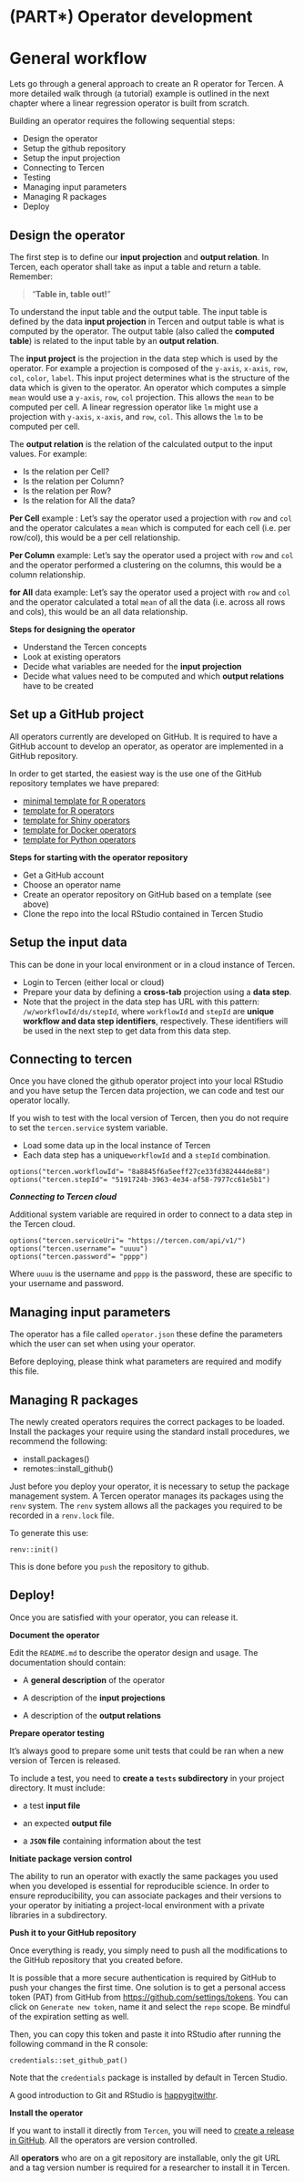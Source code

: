 # (PART\*) Operator development {.unnumbered}

# General workflow

Lets go through a general approach to create an R operator for Tercen. 
A more detailed walk through (a tutorial) example is outlined in the next 
chapter where a linear regression operator is built from scratch.

Building an operator requires the following sequential steps: 

* Design the operator
* Setup the github repository
* Setup the input projection
* Connecting to Tercen
* Testing 
* Managing input parameters
* Managing R packages
* Deploy


## Design the operator {-}

The first step is to define our __input projection__ and __output relation__. 
In Tercen, each operator shall take as input a table and return a table. Remember:

> "__Table in, table out!__"

To understand the input table and the output table. The input table is defined 
by the data __input projection__ in Tercen and output table is what is computed 
by the operator. The output table (also called the __computed table__) is 
related to the input table by an __output relation__.  

The __input project__ is the projection in the data step which is used by 
the operator. For example a projection is composed of the `y-axis`, `x-axis`,
`row`, `col`, `color`, `label`. This input project determines what is the
structure of the data which is given to the operator. An operator which computes 
a simple `mean` would use a `y-axis`, `row`, `col` projection. This allows 
the `mean` to be computed per cell. A linear regression operator like `lm` might
use a projection with `y-axis`, `x-axis`, and `row`, `col`. This allows the `lm` 
to be computed per cell. 


The __output relation__ is the relation of the calculated output to the 
input values. For example:

* Is the relation per Cell?
* Is the relation per Column?
* Is the relation per Row? 
* Is the relation for All the data?

__Per Cell__ example : Let's say the operator used a projection with `row` and `col` and the operator calculates a `mean` which is computed for each cell (i.e. per row/col), this would be a per cell relationship.

__Per Column__ example: Let's say the operator used a project with `row` and `col` and the operator performed a clustering on the columns, this would be a column relationship.

__for All__ data example: Let's say the operator used a project with `row` and `col` and the operator calculated a total `mean` of all the data (i.e. across all rows and cols), this would be an all data relationship.

**Steps for designing the operator**

* Understand the Tercen concepts
* Look at existing operators
* Decide what variables are needed for the __input projection__
* Decide what values need to be computed and which __output relations__ have to be created


## Set up a GitHub project {-}

All operators currently are developed on GitHub. It is required to have a 
GitHub account to develop an operator, as operator are implemented in a 
GitHub repository.

In order to get started, the easiest way is the use one of the GitHub repository
templates we have prepared:

* [minimal template for R operators](https://github.com/tercen/template_R_operator_lite)
* [template for R operators](https://github.com/tercen/template_R_operator)
* [template for Shiny operators](https://github.com/tercen/template_shiny_operator)
* [template for Docker operators](https://github.com/tercen/simple_docker_operator)
* [template for Python operators](https://github.com/tercen/template_python_operator)

**Steps for starting with the operator repository**

* Get a GitHub account
* Choose an operator name
* Create an operator repository on GitHub based on a template (see above)
* Clone the repo into the local RStudio contained in Tercen Studio

## Setup the input data {-}

This can be done in your local environment or in a cloud instance of Tercen.

* Login to Tercen (either local or cloud)
* Prepare your data by defining a __cross-tab__ projection using a __data step__.
* Note that the project in the data step has URL with this pattern: `/w/workflowId/ds/stepId`, where `workflowId` and `stepId` are __unique workflow and data step identifiers__, respectively. These identifiers will be used in the next step to get data from this data step.

## Connecting to tercen {-}

Once you have cloned the github operator project into your local RStudio and you 
have setup the Tercen data projection, we can code and test our operator locally.

If you wish to test with the local version of Tercen, then you do not require 
to set the `tercen.service` system variable. 

* Load some data up in the local instance of Tercen
* Each data step has a unique`workflowId` and a `stepId` combination.

```
options("tercen.workflowId"= "8a8845f6a5eeff27ce33fd382444de88")
options("tercen.stepId"= "5191724b-3963-4e34-af58-7977cc61e5b1")
```

___Connecting to Tercen cloud___

Additional system variable are required in order to connect to a data step in 
the Tercen cloud.

```
options("tercen.serviceUri"= "https://tercen.com/api/v1/")
options("tercen.username"= "uuuu")
options("tercen.password"= "pppp")
```

Where `uuuu` is the username and `pppp` is the password, these are specific 
to your username and password.


## Managing input parameters {-}

The operator has a file called `operator.json` these define the parameters which
the user can set when using your operator.

Before deploying, please think what parameters are required and modify this file.

## Managing R packages {-}

The newly created operators requires the correct packages to be loaded.
Install the packages your require using the standard install procedures, we
recommend the following:

* install.packages()
* remotes::install_github()

Just before you deploy your operator, it is necessary to setup the package 
management system. A Tercen operator manages its packages using the `renv` system.
The `renv` system allows all the packages you required to be recorded 
in a `renv.lock` file.


To generate this use:

```
renv::init() 
```

This is done before you `push` the repository to github.

## Deploy! {-}

Once you are satisfied with your operator, you can release it.

**Document the operator**

Edit the `README.md` to describe the operator design and usage. The documentation should contain:

* A __general description__ of the operator

* A description of the __input projections__

* A description of the __output relations__

**Prepare operator testing**

It's always good to prepare some unit tests that could be ran when a new version of Tercen is released.

To include a test, you need to __create a `tests` subdirectory__ in your project directory. It must include:

* a test __input file__

* an expected __output file__

* a __`JSON` file__ containing information about the test

**Initiate package version control**

The ability to run an operator with exactly the same packages you used when you developed is essential for reproducible science. In order to ensure reproducibility, you can associate packages and their versions to your operator by initiating a project-local environment with a private libraries in a subdirectory.

**Push it to your GitHub repository**

Once everything is ready, you simply need to push all the modifications to the GitHub repository that you created before.

It is possible that a more secure authentication is required by GitHub
to push your changes the first time. One solution is to get a personal access token
(PAT) from GitHub from [https://github.com/settings/tokens](https://github.com/settings/tokens).
You can click on `Generate new token`, name it and select the `repo` scope. Be
mindful of the expiration setting as well.

Then, you can copy this token and paste it into RStudio after running the following
command in the R console:

```
credentials::set_github_pat()
```

Note that the `credentials` package is installed by default in Tercen Studio.

A good introduction to Git and RStudio is [happygitwithr](https://happygitwithr.com/index.html).


**Install the operator**

If you want to install it directly from `Tercen`, you will need to 
[create a release in GitHub](https://help.github.com/en/github/administering-a-repository/managing-releases-in-a-repository). All the operators are version controlled.

All __operators__ who are on a git repository are installable, 
only the git URL and a tag version number is required for a researcher to
install it in Tercen.